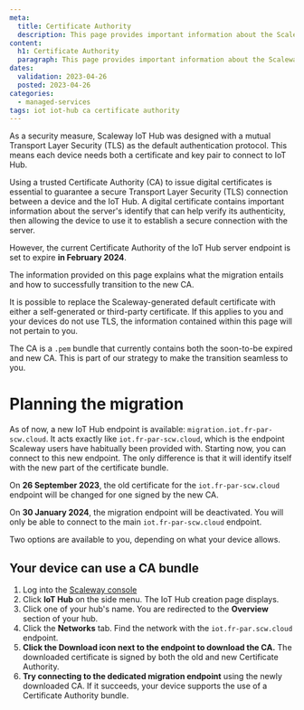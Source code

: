 ```yaml
---
meta:
  title: Certificate Authority
  description: This page provides important information about the Scaleway IoT Hub Certificate Authority.
content:
  h1: Certificate Authority
  paragraph: This page provides important information about the Scaleway IoT Hub Certificate Authority.
dates:
  validation: 2023-04-26
  posted: 2023-04-26
categories:
  - managed-services
tags: iot iot-hub ca certificate authority
---
```


As a security measure, Scaleway IoT Hub was designed with a mutual Transport Layer Security (TLS) as the default authentication protocol. This means each device needs both a certificate and key pair to connect to IoT Hub.

Using a trusted Certificate Authority (CA) to issue digital certificates is essential to guarantee a secure Transport Layer Security (TLS) connection between a device and the IoT Hub. A digital certificate contains important information about the server's identify that can help verify its authenticity, then allowing the device to use it to establish a secure connection with the server.

However, the current Certificate Authority of the IoT Hub server endpoint is set to expire **in February 2024**.

The information provided on this page explains what the migration entails and how to successfully transition to the new CA.

<Message type="note">
  It is possible to replace the Scaleway-generated default certificate with either a self-generated or third-party certificate. If this applies to you and your devices do not use TLS, the information contained within this page will not pertain to you.
</Message>

The CA is a `.pem` bundle that currently contains both the soon-to-be expired and new CA. This is part of our strategy to make the transition seamless to you.

# Planning the migration

As of now, a new IoT Hub endpoint is available: `migration.iot.fr-par-scw.cloud`. It acts exactly like `iot.fr-par-scw.cloud`, which is the endpoint Scaleway users have habitually been provided with. Starting now, you can connect to this new endpoint. The only difference is that it will identify itself with the new part of the certificate bundle.

On **26 September 2023**, the old certificate for the `iot.fr-par-scw.cloud` endpoint will be changed for one signed by the new CA.

On **30 January 2024**, the migration endpoint will be deactivated. You will only be able to connect to the main `iot.fr-par-scw.cloud` endpoint.

Two options are available to you, depending on what your device allows.

## Your device can use a CA bundle 

1. Log into the [Scaleway console](https://console.scaleway.com)
2. Click **IoT Hub** on the side menu. The IoT Hub creation page displays.
3. Click one of your hub's name. You are redirected to the **Overview** section of your hub.
4. Click the **Networks** tab. Find the network with the `iot.fr-par.scw.cloud` endpoint.
5. **Click the <Icon name="[download]"/> Download icon next to the endpoint to download the CA.** The downloaded certificate is signed by both the old and new Certificate Authority.
6. **Try connecting to the dedicated migration endpoint** using the newly downloaded CA. If it succeeds, your device supports the use of a Certificate Authority bundle.

